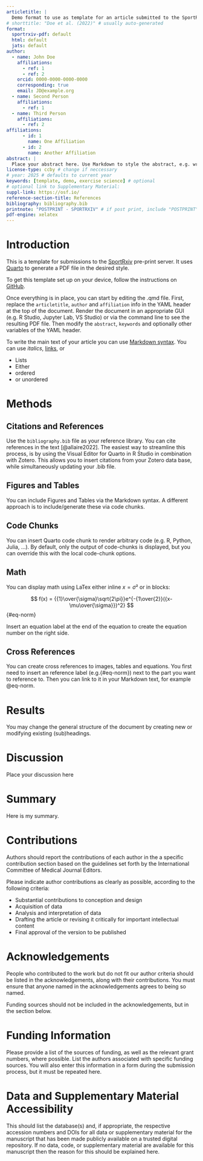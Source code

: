 ```yaml
---
articletitle: |
  Demo format to use as template for an article submitted to the SportRxiv preprint server
# shorttitle: "Doe et al. (2022)" # usually auto-generated
format: 
  sportrxiv-pdf: default
  html: default
  jats: default
author:
  - name: John Doe
    affiliations:
      - ref: 1
      - ref: 2
    orcid: 0000-0000-0000-0000
    corresponding: true
    email: JD@example.org
  - name: Second Person
    affiliations:
      - ref: 1
  - name: Third Person
    affiliations:
      - ref: 2
affiliations:
      - id: 1
        name: One Affiliation
      - id: 2
        name: Another Affiliation
abstract: |
  Place your abstract here. Use Markdown to style the abstract, e.g. write `*word*` to print a *word* in italics. You can use the Latex command `\newline\` to create a linebreak in the abstract. \newline\ *Explanation*: The second backslash ensures that styling can be applied directly after the linebreak. This document is only a demo explaining how to use the template. This document is only a demo explaining how to use the template. This document is only a demo explaining how to use the template. This document is only a demo explaining how to use the template. This document is only a demo explaining how to use the template. This document is only a demo explaining how to use the template. This document is only a demo explaining how to use the template.
license-type: ccby # change if neccessary
# year: 2025 # defaults to current year
keywords: [template, demo, exercise science] # optional
# optional link to Supplementary Material:
suppl-link: https://osf.io/ 
reference-section-title: References
bibliography: bibliography.bib  
printnote: "POSTPRINT - SPORTRXIV" # if post print, include "POSTPRINT" then link to the published article
pdf-engine: xelatex
---
```


# Introduction

This is a template for submissions to the [SportRxiv](https://sportrxiv.org/index.php/server) pre-print server. It uses [Quarto](https://quarto.org/) to generate a PDF file in the desired style.

To get this template set up on your device, follow the instructions on [GitHub](https://github.com/smnnlt/sportrxiv/).

Once everything is in place, you can start by editing the .qmd file. First, replace the `articletitle`, `author` and `affiliation` info in the YAML header at the top of the document. Render the document in an appropriate GUI (e.g. R Studio, Jupyter Lab, VS Studio) or via the command line to see the resulting PDF file. Then modify the `abstract`, `keywords` and optionally other variables of the YAML header.

To write the main text of your article you can use [Markdown syntax](https://www.markdownguide.org/basic-syntax/). You can use *italics*, [links](https://www.urbandictionary.com/define.php?term=Link), or

-   Lists
-   Either
-   ordered
-   or unordered

# Methods

## Citations and References

Use the `bibliography.bib` file as your reference library. You can cite references in the text [@allaire2022]. The easiest way to streamline this process, is by using the Visual Editor for Quarto in R Studio in combination with Zotero. This allows you to insert citations from your Zotero data base, while simultaneously updating your .bib file.

## Figures and Tables

You can include Figures and Tables via the Markdown syntax. A different approach is to include/generate these via code chunks.

## Code Chunks

You can insert Quarto code chunk to render arbitrary code (e.g. R, Python, Julia, ...). By default, only the output of code-chunks is displayed, but you can override this with the local code-chunk options.

## Math

You can display math using LaTex either inline $x = \sigma²$ or in blocks:

$$
f(x) = {{1}\over{\sigma}\sqrt{2\pi}}e^{-{1\over{2}}({x-\mu\over{\sigma}})^2}
$$ {#eq-norm}

Insert an equation label at the end of the equation to create the equation number on the right side.

## Cross References

You can create cross references to images, tables and equations. You first need to insert an reference label (e.g.{#eq-norm}) next to the part you want to reference to. Then you can link to it in your Markdown text, for example @eq-norm.

# Results

You may change the general structure of the document by creating new or modifying existing (sub)headings.

# Discussion

Place your discussion here

# Summary

Here is my summary.

# Contributions

Authors should report the contributions of each author in the a specific contribution section based on the guidelines set forth by the International Committee of Medical Journal Editors.

Please indicate author contributions as clearly as possible, according to the following criteria:

-   Substantial contributions to conception and design
-   Acquisition of data
-   Analysis and interpretation of data
-   Drafting the article or revising it critically for important intellectual content
-   Final approval of the version to be published

# Acknowledgements

People who contributed to the work but do not fit our author criteria should be listed in the acknowledgements, along with their contributions. You must ensure that anyone named in the acknowledgements agrees to being so named.

Funding sources should not be included in the acknowledgements, but in the section below.

# Funding Information

Please provide a list of the sources of funding, as well as the relevant grant numbers, where possible. List the authors associated with specific funding sources. You will also enter this information in a form during the submission process, but it must be repeated here.

# Data and Supplementary Material Accessibility

This should list the database(s) and, if appropriate, the respective accession numbers and DOIs for all data or supplementary material for the manuscript that has been made publicly available on a trusted digital repository. If no data, code, or supplementary material are available for this manuscript then the reason for this should be explained here.
